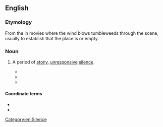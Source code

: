 ==English==

===Etymology===
From the {{l|en|motif}} in {{l|en|western}} movies where the wind blows tumbleweeds through the scene, usually to establish that the place is {{l|en|desolate}} or empty.

===Noun===
{{en-noun}}

# {{lb|en|British|figuratively|broadcasting}} A period of [[stony]], [[unresponsive]] [[silence]].
#* {{quote-news
|date=July 14th, 2004
|author=Laura Davis
|title=Arts Diary: STAGE QUIZ
|work=Daily Post
|location=Liverpool, England
|url=http://www.highbeam.com/doc/1G1-119259724.html
|passage=…real life television news quizzes have the benefit of careful editing to remove the '''tumbleweed moments'''.}}
#* {{quote-book
|date=April 1st, 2005
|author=Trevor Wright
|title=How to Be a Brilliant English Teacher
|page=78
|publisher=Routledge
|ISBN=978-0415332460
|passage=When you’re wondering if they might just sit there self-consciously not saying anything (a '''tumbleweed moment''') you need to get away from the centre-front, start moving around.}}
#* {{quote-news
|date=December 19th, 2005
|author=Robert Stansfield
|title=Gimp ad to shame litter louts
|work=The Mirror
|location=London, England
|passage=Peter Gibson, of Keep Britain Tidy, said: “in a world of daft pranks, we want littering to be that '''tumbleweed moment''', the joke that falls flat on its face.”}}
#: {{syn|en|dead air}}

====Coordinate terms====
* {{l|en|crickets}}
* {{l|en|deafening silence}}

[[Category:en:Silence]]